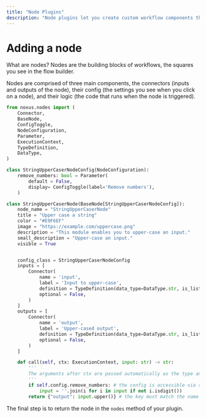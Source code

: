```yaml
---
title: "Node Plugins"
description: "Node plugins let you create custom workflow components that process data, integrate with external services, and extend the platform's capabilities."
---
```


# Adding a node

What are nodes?
Nodes are the building blocks of workflows, the squares you see in the flow builder.

Nodes are comprised of three main components, the connectors (inputs and outputs of the node), their config (the settings you see when you click on a node), and their logic (the code that runs when the node is triggered).

```python
from noxus.nodes import (
    Connector,
    BaseNode,
    ConfigToggle,
    NodeConfiguration,
    Parameter,
    ExecutionContext,
    TypeDefinition,
    DataType,
)

class StringUpperCaserNodeConfig(NodeConfiguration):
    remove_numbers: bool = Parameter(
        default = False,
        display= ConfigToggle(label='Remove numbers'),
    )

class StringUpperCaserNode(BaseNode[StringUpperCaserNodeConfig]):
    node_name = "StringUpperCaserNode"
    title = "Upper case a string"
    color = "#E9F6EF"
    image = "https://example.com/uppercase.png"
    description = "This module enables you to upper-case an input."
    small_description = "Upper-case an input."
    visible = True


    config_class = StringUpperCaserNodeConfig
    inputs = [
        Connector(
            name = 'input',
            label = 'Input to upper-case',
            definition = TypeDefinition(data_type=DataType.str, is_list=False),
            optional = False,
        )
    ]
    outputs = [
        Connector(
            name = 'output',
            label = 'Upper-cased output',
            definition = TypeDefinition(data_type=DataType.str, is_list=False),
            optional = False,
        )
    ]

    def call(self, ctx: ExecutionContext, input: str) -> str:
        '''
        The arguments after ctx are passed automatically as the type and names of the inputs.
        '''
        if self.config.remove_numbers: # the config is accessible via self.config
            input = ''.join(i for i in input if not i.isdigit())
        return {"output": input.upper()} # the key must match the name in the outputs
```

The final step is to return the node in the `nodes` method of your plugin.